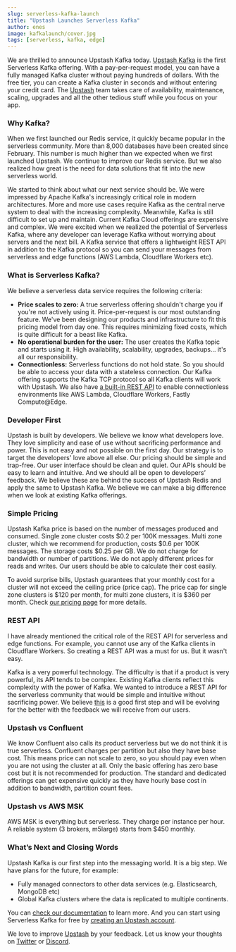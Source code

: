 ```yaml
---
slug: serverless-kafka-launch
title: "Upstash Launches Serverless Kafka"
author: enes
image: kafkalaunch/cover.jpg
tags: [serverless, kafka, edge]
---
```


We are thrilled to announce Upstash Kafka today. [Upstash Kafka](https://docs.upstash.com/kafka) is the first Serverless Kafka offering. With a pay-per-request model, you can have a fully managed Kafka cluster without paying hundreds of dollars. With the free tier, you can create a Kafka cluster in seconds and without entering your credit card. The [Upstash](https://upstash.com) team takes care of availability, maintenance, scaling, upgrades and all the other tedious stuff while you focus on your app.

### Why Kafka?

When we first launched our Redis service, it quickly became popular in the serverless community. More than 8,000 databases have been created since February. This number is much higher than we expected when we first launched Upstash. We continue to improve our Redis service. But we also realized how great is the need for data solutions that fit into the new serverless world.

We started to think about what our next service should be. We were impressed by Apache Kafka's increasingly critical role in modern architectures. More and more use cases require Kafka as the central nerve system to deal with the increasing complexity. Meanwhile, Kafka is still difficult to set up and maintain. Current Kafka Cloud offerings are expensive and complex. We were excited when we realized the potential of Serverless Kafka, where any developer can leverage Kafka without worrying about servers and the next bill. A Kafka service that offers a lightweight REST API in addition to the Kafka protocol so you can send your messages from serverless and edge functions (AWS Lambda, Cloudflare Workers etc).

### What is Serverless Kafka?

We believe a serverless data service requires the following criteria:

- **Price scales to zero:** A true serverless offering shouldn't charge you if you're not actively using it. Price-per-request is our most outstanding feature. We've been designing our products and infrastructure to fit this pricing model from day one. This requires minimizing fixed costs, which is quite difficult for a beast like Kafka.
- **No operational burden for the user:** The user creates the Kafka topic and starts using it. High availability, scalability, upgrades, backups… it's all our responsibility.
- **Connectionless:** Serverless functions do not hold state. So you should be able to access your data with a stateless connection. Our Kafka offering supports the Kafka TCP protocol so all Kafka clients will work with Upstash. We also have [a built-in REST API](https://docs.upstash.com/kafka/rest) to enable connectionless environments like AWS Lambda, Cloudflare Workers, Fastly Compute@Edge.

### Developer First

Upstash is built by developers. We believe we know what developers love. They love simplicity and ease of use without sacrificing performance and power. This is not easy and not possible on the first day. Our strategy is to target the developers' love above all else. Our pricing should be simple and trap-free. Our user interface should be clean and quiet. Our APIs should be easy to learn and intuitive. And we should all be open to developers’ feedback. We believe these are behind the success of Upstash Redis and apply the same to Upstash Kafka. We believe we can make a big difference when we look at existing Kafka offerings.

### Simple Pricing

Upstash Kafka price is based on the number of messages produced and consumed. Single zone cluster costs $0.2 per 100K messages. Multi zone cluster, which we recommend for production, costs $0.6 per 100K messages. The storage costs $0.25 per GB. We do not charge for bandwidth or number of partitions. We do not apply different prices for reads and writes. Our users should be able to calculate their cost easily.

To avoid surprise bills, Upstash guarantees that your monthly cost for a cluster will not exceed the ceiling price (price cap). The price cap for single zone clusters is $120 per month, for multi zone clusters, it is $360 per month. Check [our pricing page](https://docs.upstash.com/kafka/pricing) for more details.

### REST API

I have already mentioned the critical role of the REST API for serverless and edge functions. For example, you cannot use any of the Kafka clients in Cloudflare Workers. So creating a REST API was a must for us. But it wasn't easy.

Kafka is a very powerful technology. The difficulty is that if a product is very powerful, its API tends to be complex. Existing Kafka clients reflect this complexity with the power of Kafka. We wanted to introduce a REST API for the serverless community that would be simple and intuitive without sacrificing power. We believe [this](https://docs.upstash.com/kafka/kafkaapi) is a good first step and will be evolving for the better with the feedback we will receive from our users.

### Upstash vs Confluent

We know Confluent also calls its product serverless but we do not think it is true serverless. Confluent charges per partition but also they have base cost. This means price can not scale to zero, so you should pay even when you are not using the cluster at all. Only the basic offering has zero base cost but it is not recommended for production. The standard and dedicated offerings can get expensive quickly as they have hourly base cost in addition to bandwidth, partition count fees.

### Upstash vs AWS MSK

AWS MSK is everything but serverless. They charge per instance per hour. A reliable system (3 brokers, m5large) starts from $450 monthly.

### What’s Next and Closing Words

Upstash Kafka is our first step into the messaging world. It is a big step. We have plans for the future, for example:

- Fully managed connectors to other data services (e.g. Elasticsearch, MongoDB etc)
- Global Kafka clusters where the data is replicated to multiple continents.

You can [check our documentation](https://docs.upstash.com/kafka) to learn more. And you can start using Serverless Kafka for free by [creating an Upstash account](https://console.upstash.com/).

We love to improve [Upstash](https://upstash.com) by your feedback. Let us know your thoughts on [Twitter](https://twitter.com/upstash) or [Discord](https://discord.gg/w9SenAtbme).
